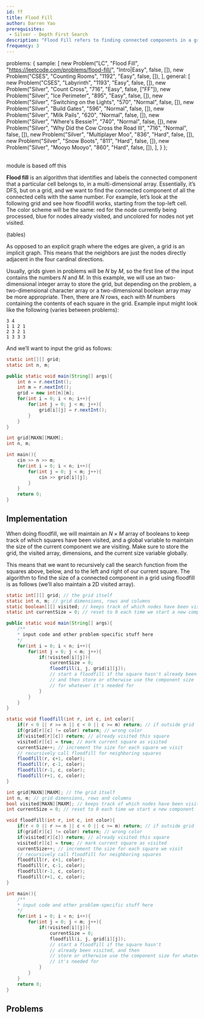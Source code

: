 ```yaml
---
id: ff
title: Flood Fill
author: Darren Yao
prerequisites: 
 - Silver - Depth First Search
description: "Flood Fill refers to finding connected components in a graph that is respresented by a grid."
frequency: 3
---
```



  problems: {
    sample: [
      new Problem("LC", "Flood Fill", "https://leetcode.com/problems/flood-fill/", "Intro|Easy", false, []),
      new Problem("CSES", "Counting Rooms", "1192", "Easy", false, []),
    ],
    general: [
      new Problem("CSES", "Labyrinth", "1193", "Easy", false, []),
      new Problem("Silver", "Count Cross", "716", "Easy", false, ["FF"]),
      new Problem("Silver", "Ice Perimeter", "895", "Easy", false, []),
      new Problem("Silver", "Switching on the Lights", "570", "Normal", false, []),
      new Problem("Silver", "Build Gates", "596", "Normal", false, []),
      new Problem("Silver", "Milk Pails", "620", "Normal", false, []),
      new Problem("Silver", "Where's Bessie?", "740", "Normal", false, []),
      new Problem("Silver", "Why Did the Cow Cross the Road III", "716", "Normal", false, []),
      new Problem("Silver", "Multiplayer Moo", "836", "Hard", false, []),
      new Problem("Silver", "Snow Boots", "811", "Hard", false, []),
      new Problem("Silver", "Mooyo Mooyo", "860", "Hard", false, []),
    ],
  }
};

<problems-list problems={metadata.problems.sample} />

<br />

<resources>
    <resource source="IUSACO" title="10.5 - Flood Fill">module is based off this</resource>
</resources>

**Flood fill** is an algorithm that identifies and labels the connected component that a
particular cell belongs to, in a multi-dimensional array. Essentially, it’s DFS, but on a grid,
and we want to find the connected component of all the connected cells with the same number.
For example, let’s look at the following grid and see how floodfill works, starting from the
top-left cell. The color scheme will be the same: red for the node currently being processed,
blue for nodes already visited, and uncolored for nodes not yet visited.

(tables)

As opposed to an explicit graph where the edges are given, a grid is an implicit graph.
This means that the neighbors are just the nodes directly adjacent in the four cardinal
directions.

Usually, grids given in problems will be $N$ by $M$, so the first line of the input contains the
numbers $N$ and $M$. In this example, we will use an two-dimensional integer array to store the
grid, but depending on the problem, a two-dimensional character array or a two-dimensional
boolean array may be more appropriate. Then, there are $N$ rows, each with $M$ numbers
containing the contents of each square in the grid. Example input might look like the following
(varies between problems):

```
3 4
1 1 2 1
2 3 2 1
1 3 3 3
```

And we’ll want to input the grid as follows:

```java
static int[][] grid;
static int n, m;

public static void main(String[] args){
    int n = r.nextInt();
    int m = r.nextInt();
    grid = new int[n][m];
    for(int i = 0; i < n; i++){
        for(int j = 0; j < m; j++){
            grid[i][j] = r.nextInt();
        }
    }
}
```

```cpp
int grid[MAXN][MAXM];
int n, m;

int main(){
    cin >> n >> m;
    for(int i = 0; i < n; i++){
        for(int j = 0; j < m; j++){
            cin >> grid[i][j];
        }
    }
    return 0;
}
```

## Implementation

<resources>
  <resource source="GFG" title="Flood Fill" url="flood-fill-algorithm-implement-fill-paint"></resource>
</resources>

When doing floodfill, we will maintain an $N\times M$ array of booleans to keep track of
which squares have been visited, and a global variable to maintain the size of the current
component we are visiting. Make sure to store the grid, the visited array, dimensions, and
the current size variable globally.

This means that we want to recursively call the search function from the squares above,
below, and to the left and right of our current square. The algorithm to find the size of a
connected component in a grid using floodfill is as follows (we’ll also maintain a 2D visited array).

```java
static int[][] grid; // the grid itself
static int n, m; // grid dimensions, rows and columns
static boolean[][] visited; // keeps track of which nodes have been visited
static int currentSize = 0; // reset to 0 each time we start a new component

public static void main(String[] args){
    /**
    * input code and other problem-specific stuff here
    */
    for(int i = 0; i < n; i++){
        for(int j = 0; j < m; j++){
            if(!visited[i][j]){
                currentSize = 0;
                floodfill(i, j, grid[i][j]);
                // start a floodfill if the square hasn't already been visited,
                // and then store or otherwise use the component size
                // for whatever it's needed for
            }
        }
    }
}

static void floodfill(int r, int c, int color){
    if(r < 0 || r >= n || c < 0 || c >= m) return; // if outside grid
    if(grid[r][c] != color) return; // wrong color
    if(visited[r][c]) return; // already visited this square
    visited[r][c] = true; // mark current square as visited
    currentSize++; // increment the size for each square we visit
    // recursively call floodfill for neighboring squares
    floodfill(r, c+1, color);
    floodfill(r, c-1, color);
    floodfill(r-1, c, color);
    floodfill(r+1, c, color);
}
```

```cpp
int grid[MAXN][MAXM]; // the grid itself
int n, m; // grid dimensions, rows and columns
bool visited[MAXN][MAXM]; // keeps track of which nodes have been visited
int currentSize = 0; // reset to 0 each time we start a new component

void floodfill(int r, int c, int color){
    if(r < 0 || r >= n || c < 0 || c >= m) return; // if outside grid
    if(grid[r][c] != color) return; // wrong color
    if(visited[r][c]) return; // already visited this square
    visited[r][c] = true; // mark current square as visited
    currentSize++; // increment the size for each square we visit
    // recursively call floodfill for neighboring squares
    floodfill(r, c+1, color);
    floodfill(r, c-1, color);
    floodfill(r-1, c, color);
    floodfill(r+1, c, color);
}

int main(){
    /**
    * input code and other problem-specific stuff here
    */
    for(int i = 0; i < n; i++){
        for(int j = 0; j < m; j++){
            if(!visited[i][j]){
                currentSize = 0;
                floodfill(i, j, grid[i][j]);
                // start a floodfill if the square hasn't
                // already been visited, and then
                // store or otherwise use the component size for whatever
                // it's needed for
            }
        }
    }
    return 0;
}
```

## Problems

<problems-list problems={metadata.problems.general} />